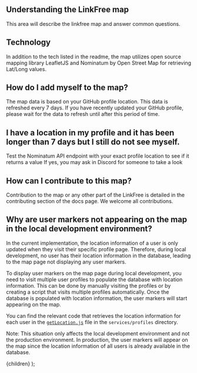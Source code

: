 
## Understanding the LinkFree map

This area will describe the linkfree map and answer common questions.

## Technology

In addition to the tech listed in the <Link href="https://github.com/EddieHubCommunity/LinkFree/blob/main/README.md">readme</Link>, the map utilizes open source mapping library <Link href="https://leafletjs.com/">LeafletJS</Link> and <Link href="https://nominatim.openstreetmap.org/ui/search.html?q=">Nominatum</Link> by Open Street Map for retrieving Lat/Long values.

## How do I add myself to the map?

The map data is based on your <Link href="https://docs.github.com/en/account-and-profile/setting-up-and-managing-your-github-profile/customizing-your-profile/personalizing-your-profile#setting-your-location-and-time-zone">GitHub profile location</Link>. This data is refreshed every 7 days. If you have recently updated your GitHub profile, please wait for the data to refresh until after this period of time.

## I have a location in my profile and it has been longer than 7 days but I still do not see myself.

Test the <Link href="https://nominatim.openstreetmap.org/ui/search.html?q=">Nominatum API endpoint</Link> with your exact profile location to see if it returns a value
If yes, you may ask in Discord for someone to take a look

## How can I contribute to this map?

Contribution to the map or any other part of the LinkFree is detailed in the <Link href="/docs">contributing section</Link> of the docs page. We welcome all contributions.

## Why are user markers not appearing on the map in the local development environment?

In the current implementation, the location information of a user is only updated when they visit their specific profile page. Therefore, during local development, no user has their location information in the database, leading to the map page not displaying any user markers.

To display user markers on the map page during local development, you need to visit multiple user profiles to populate the database with location information. This can be done by manually visiting the profiles or by creating a script that visits multiple profiles automatically. Once the database is populated with location information, the user markers will start appearing on the map.

You can find the relevant code that retrieves the location information for each user in the [`getLocation.js`](https://github.com/EddieHubCommunity/LinkFree/blob/main/services/profiles/getLocation.js) file in the `services/profiles` directory.

Note: This situation only affects the local development environment and not the production environment. In production, the user markers will appear on the map since the location information of all users is already available in the database.

  <DocsLayout title="LinkFree Map documentation">{children}</DocsLayout>
);
